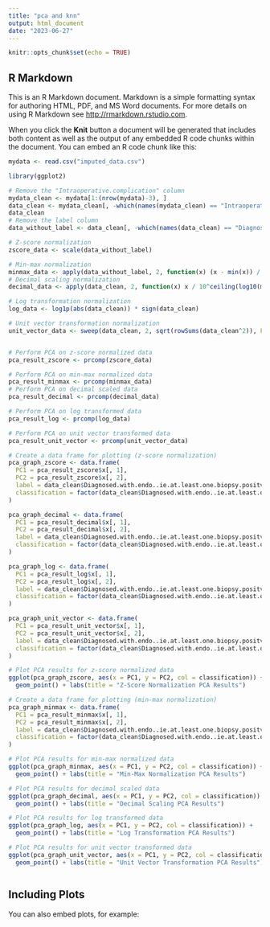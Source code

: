 ---
title: "pca and knn"
output: html_document
date: "2023-06-27"
---

```{r setup, include=FALSE}
knitr::opts_chunk$set(echo = TRUE)
```

## R Markdown

This is an R Markdown document. Markdown is a simple formatting syntax for authoring HTML, PDF, and MS Word documents. For more details on using R Markdown see <http://rmarkdown.rstudio.com>.

When you click the **Knit** button a document will be generated that includes both content as well as the output of any embedded R code chunks within the document. You can embed an R code chunk like this:
```{r}
mydata <- read.csv("imputed_data.csv")
```


```{r}
library(ggplot2)

# Remove the "Intraoperative.complication" column
mydata_clean <- mydata[1:(nrow(mydata)-3), ]
data_clean <- mydata_clean[, -which(names(mydata_clean) == "Intraoperative.complication")]
data_clean
# Remove the label column
data_without_label <- data_clean[, -which(names(data_clean) == "Diagnosed.with.endo..ie.at.least.one.biopsy.positve.")]

# Z-score normalization
zscore_data <- scale(data_without_label)

# Min-max normalization
minmax_data <- apply(data_without_label, 2, function(x) (x - min(x)) / (max(x) - min(x)))
# Decimal scaling normalization
decimal_data <- apply(data_clean, 2, function(x) x / 10^ceiling(log10(max(abs(x)))))

# Log transformation normalization
log_data <- log1p(abs(data_clean)) * sign(data_clean)

# Unit vector transformation normalization
unit_vector_data <- sweep(data_clean, 2, sqrt(rowSums(data_clean^2)), FUN = "/")


# Perform PCA on z-score normalized data
pca_result_zscore <- prcomp(zscore_data)

# Perform PCA on min-max normalized data
pca_result_minmax <- prcomp(minmax_data)
# Perform PCA on decimal scaled data
pca_result_decimal <- prcomp(decimal_data)

# Perform PCA on log transformed data
pca_result_log <- prcomp(log_data)

# Perform PCA on unit vector transformed data
pca_result_unit_vector <- prcomp(unit_vector_data)

# Create a data frame for plotting (z-score normalization)
pca_graph_zscore <- data.frame(
  PC1 = pca_result_zscore$x[, 1],
  PC2 = pca_result_zscore$x[, 2],
  label = data_clean$Diagnosed.with.endo..ie.at.least.one.biopsy.positve.,
  classification = factor(data_clean$Diagnosed.with.endo..ie.at.least.one.biopsy.positve., levels = c(0, 1), labels = c("0: Healthy", "1: Sick"))
)

pca_graph_decimal <- data.frame(
  PC1 = pca_result_decimal$x[, 1],
  PC2 = pca_result_decimal$x[, 2],
  label = data_clean$Diagnosed.with.endo..ie.at.least.one.biopsy.positve.,
  classification = factor(data_clean$Diagnosed.with.endo..ie.at.least.one.biopsy.positve., levels = c(0, 1), labels = c("0: Healthy", "1: Sick"))
)

pca_graph_log <- data.frame(
  PC1 = pca_result_log$x[, 1],
  PC2 = pca_result_log$x[, 2],
  label = data_clean$Diagnosed.with.endo..ie.at.least.one.biopsy.positve.,
  classification = factor(data_clean$Diagnosed.with.endo..ie.at.least.one.biopsy.positve., levels = c(0, 1), labels = c("0: Healthy", "1: Sick"))
)

pca_graph_unit_vector <- data.frame(
  PC1 = pca_result_unit_vector$x[, 1],
  PC2 = pca_result_unit_vector$x[, 2],
  label = data_clean$Diagnosed.with.endo..ie.at.least.one.biopsy.positve.,
  classification = factor(data_clean$Diagnosed.with.endo..ie.at.least.one.biopsy.positve., levels = c(0, 1), labels = c("0: Healthy", "1: Sick"))
)

# Plot PCA results for z-score normalized data
ggplot(pca_graph_zscore, aes(x = PC1, y = PC2, col = classification)) +
  geom_point() + labs(title = "Z-Score Normalization PCA Results")

# Create a data frame for plotting (min-max normalization)
pca_graph_minmax <- data.frame(
  PC1 = pca_result_minmax$x[, 1],
  PC2 = pca_result_minmax$x[, 2],
  label = data_clean$Diagnosed.with.endo..ie.at.least.one.biopsy.positve.,
  classification = factor(data_clean$Diagnosed.with.endo..ie.at.least.one.biopsy.positve., levels = c(0, 1), labels = c("0: Healthy", "1: Sick"))
)

# Plot PCA results for min-max normalized data
ggplot(pca_graph_minmax, aes(x = PC1, y = PC2, col = classification)) +
  geom_point() + labs(title = "Min-Max Normalization PCA Results")

# Plot PCA results for decimal scaled data
ggplot(pca_graph_decimal, aes(x = PC1, y = PC2, col = classification)) +
  geom_point() + labs(title = "Decimal Scaling PCA Results")

# Plot PCA results for log transformed data
ggplot(pca_graph_log, aes(x = PC1, y = PC2, col = classification)) +
  geom_point() + labs(title = "Log Transformation PCA Results")

# Plot PCA results for unit vector transformed data
ggplot(pca_graph_unit_vector, aes(x = PC1, y = PC2, col = classification)) +
  geom_point() + labs(title = "Unit Vector Transformation PCA Results")



```

## Including Plots

You can also embed plots, for example:

